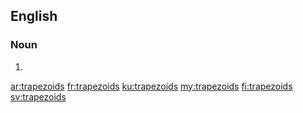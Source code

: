 ==English==

===Noun===
{{head|en|noun plural form}}

# {{plural of|trapezoid|lang=en}}

[[ar:trapezoids]]
[[fr:trapezoids]]
[[ku:trapezoids]]
[[my:trapezoids]]
[[fi:trapezoids]]
[[sv:trapezoids]]